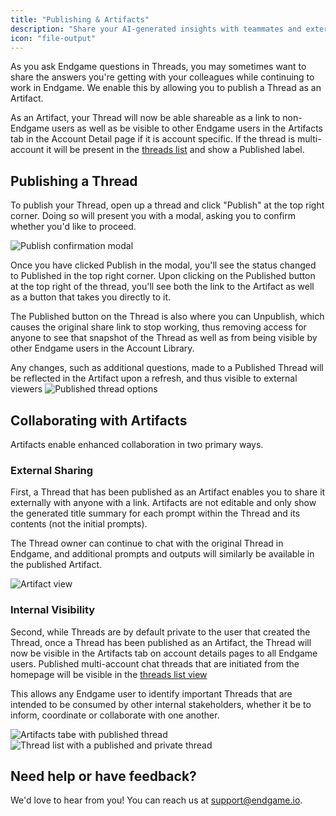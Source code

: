 ```yaml
---
title: "Publishing & Artifacts"
description: "Share your AI-generated insights with teammates and external stakeholders"
icon: "file-output"
---
```


As you ask Endgame questions in Threads, you may sometimes want to share the answers you're getting with your colleagues while continuing to work in Endgame. We enable this by allowing you to publish a Thread as an Artifact.

As an Artifact, your Thread will now be able shareable as a link to non-Endgame users as well as be visible to other Endgame users in the Artifacts tab in the Account Detail page if it is account specific. If the thread is multi-account it will be present in the [threads list](https://app.endgame.io/threads) and show a Published label. 

## Publishing a Thread

To publish your Thread, open up a thread and click "Publish" at the top right corner. Doing so will present you with a modal, asking you to confirm whether you'd like to proceed.

<Frame caption="Confirmation dialog when publishing a Thread as an Artifact">
  <img
    src="/images/Screenshot_2025-06-24_at_1.17.31_PM.png"
    alt="Publish confirmation modal"
    className="rounded-lg"
  />
</Frame>

Once you have clicked Publish in the modal, you'll see the status changed to Published in the top right corner. Upon clicking on the Published button at the top right of the thread, you'll see both the link to the Artifact as well as a button that takes you directly to it.

The Published button on the Thread is also where you can Unpublish, which causes the original share link to stop working, thus removing access for anyone to see that snapshot of the Thread as well as from being visible by other Endgame users in the Account Library.

<Note>
  Any changes, such as additional questions, made to a Published Thread will be
  reflected in the Artifact upon a refresh, and thus visible to external viewers
</Note>

<Frame caption="Options available after publishing - share link and unpublish controls">
  <img
    src="/images/Screenshot_2025-06-24_at_1.18.56_PM.png"
    alt="Published thread options"
    className="rounded-lg"
  />
</Frame>

## Collaborating with Artifacts

Artifacts enable enhanced collaboration in two primary ways.

### External Sharing

First, a Thread that has been published as an Artifact enables you to share it externally with anyone with a link. Artifacts are not editable and only show the generated title summary for each prompt within the Thread and its contents (not the initial prompts).

The Thread owner can continue to chat with the original Thread in Endgame, and additional prompts and outputs will similarly be available in the published Artifact.

<Frame caption="How an Artifact appears to external viewers with read-only access">
  <img
    src="/images/35961a84-d9fe-42a2-8d01-98bc11595150.png"
    alt="Artifact view"
    className="rounded-lg"
  />
</Frame>

### Internal Visibility

Second, while Threads are by default private to the user that created the Thread, once a Thread has been published as an Artifact, the Thread will now be visible in the Artifacts tab on account details pages to all Endgame users. Published multi-account chat threads that are initiated from the homepage will be visible in the [threads list view](https://app.endgame.io/threads)

This allows any Endgame user to identify important Threads that are intended to be consumed by other internal stakeholders, whether it be to inform, coordinate or collaborate with one another.

<Frame caption="Artifacts tab showing a published thread">
  <img
    src="/images/artifacts-9-16-25.png"
    alt="Artifacts tabe with published thread"
    className="rounded-lg"
  />
</Frame>

<br />

<Frame caption="Thread list with a published and private thread">
  <img
    src="/images/thread-list-published-9-23-25.png"
    alt="Thread list with a published and private thread"
    className="rounded-lg"
  />
</Frame>

## Need help or have feedback?

We'd love to hear from you! You can reach us at [support@endgame.io](mailto:support@endgame.io).